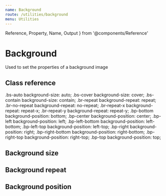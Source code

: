 ```yaml
---
name: Background
route: /utilities/background
menu: Utilities
---
```


  Reference,
  Property,
  Name,
  Output
} from '@components/Reference'

# Background

Used to set the properties of a background image

## Class reference

<Reference>
    <Property>
        <Name>.bs-auto</Name>
        <Output>background-size: auto;</Output>
    </Property>
    <Property>
        <Name>.bs-cover</Name>
        <Output>background-size: cover;</Output>
    </Property>
    <Property>
        <Name>.bs-contain</Name>
        <Output>background-size: contain;</Output>
    </Property>
    <Property>
        <Name>.br-repeat</Name>
        <Output>background-repeat: repeat;</Output>
    </Property>
    <Property>
        <Name>.br-no-repeat</Name>
        <Output>background-repeat: no-repeat;</Output>
    </Property>
    <Property>
        <Name>.br-repeat-x</Name>
        <Output>background-repeat: repeat-x;</Output>
    </Property>
    <Property>
        <Name>.br-repeat-y</Name>
        <Output>background-repeat: repeat-y;</Output>
    </Property>
    <Property>
        <Name>.bp-bottom</Name>
        <Output>background-position: bottom;</Output>
    </Property>
    <Property>
        <Name>.bp-center</Name>
        <Output>background-position: center;</Output>
    </Property>
    <Property>
        <Name>.bp-left</Name>
        <Output>background-position: left;</Output>
    </Property>
    <Property>
        <Name>.bp-left-bottom</Name>
        <Output>background-position: left-bottom;</Output>
    </Property>
    <Property>
        <Name>.bp-left-top</Name>
        <Output>background-position: left-top;</Output>
    </Property>
    <Property>
        <Name>.bp-right</Name>
        <Output>background-position: right;</Output>
    </Property>
    <Property>
        <Name>.bp-right-bottom</Name>
        <Output>background-position: right-bottom;</Output>
    </Property>
    <Property>
        <Name>.bp-right-top</Name>
        <Output>background-position: right-top;</Output>
    </Property>
    <Property>
        <Name>.bp-top</Name>
        <Output>background-position: top;</Output>
    </Property>
</Reference>


## Background size

<Sandbox>
  <Sandbox.Preview>
    <div
      alt="random image"
      className="bs-cover br-no-repeat bg-tertiary-100 w-100p"
      style={{
        height: '200px',
        backgroundImage: 'url(https://source.unsplash.com/WLUHO9A_xik/500x180)'
      }}
    />
    <Spacer my={8} />
    <div
      alt="random image"
      className="bs-contain br-no-repeat bg-tertiary-100 w-100p"
      style={{
        height: '200px',
        backgroundImage: 'url(https://source.unsplash.com/WLUHO9A_xik/500x180)'
      }}
    />
    <Spacer my={8} />
    <div
      alt="random image"
      className="bs-auto br-no-repeat bg-tertiary-100 w-100p"
      style={{
        height: '200px',
        backgroundImage: 'url(https://source.unsplash.com/WLUHO9A_xik/500x180)'
      }}
    />
  </Sandbox.Preview>
  <Sandbox.Code>
    <div className="bs-cover"/>
    <div className="bs-contain"/>
    <div className="bs-auto"/>
  </Sandbox.Code>
</Sandbox>



## Background repeat

<Sandbox>
  <Sandbox.Preview>
    <div
      alt="random image"
      className="br-repeat bp-center bg-tertiary-100 w-100p"
      style={{
        height: '200px',
        backgroundImage: 'url(https://source.unsplash.com/WLUHO9A_xik/100x100)'
      }}
    />
    <Spacer my={8} />
    <div
      alt="random image"
      className="br-no-repeat bp-center bg-tertiary-100 w-100p"
      style={{
        height: '200px',
        backgroundImage: 'url(https://source.unsplash.com/WLUHO9A_xik/100x100)'
      }}
    />
    <Spacer my={8} />
    <div
      alt="random image"
      className="br-repeat-x bp-center bg-tertiary-100 w-100p"
      style={{
        height: '200px',
        backgroundImage: 'url(https://source.unsplash.com/WLUHO9A_xik/100x100)'
      }}
    />
    <Spacer my={8} />
    <div
      alt="random image"
      className="br-repeat-y bp-center bg-tertiary-100 w-100p"
      style={{
        height: '200px',
        backgroundImage: 'url(https://source.unsplash.com/WLUHO9A_xik/100x100)'
      }}
    />
  </Sandbox.Preview>
  <Sandbox.Code>
    <div className="br-repeat"/>
    <div className="br-no-repeat"/>
    <div className="br-repeat-x"/>
    <div className="br-no-repeat-y"/>
  </Sandbox.Code>
</Sandbox>




## Background position

<Sandbox>
  <Sandbox.Preview>
    <div
      alt="random image"
      className="br-no-repeat bp-center bg-tertiary-100 w-100p"
      style={{
        height: '140px',
        backgroundImage: 'url(https://source.unsplash.com/WLUHO9A_xik/100x100)'
      }}
    />
    <Spacer my={8} />
    <div
      alt="random image"
      className="br-no-repeat bp-top bg-tertiary-100 w-100p"
      style={{
        height: '140px',
        backgroundImage: 'url(https://source.unsplash.com/WLUHO9A_xik/100x100)'
      }}
    />
    <Spacer my={8} />
    <div
      alt="random image"
      className="br-no-repeat bp-right-top bg-tertiary-100 w-100p"
      style={{
        height: '140px',
        backgroundImage: 'url(https://source.unsplash.com/WLUHO9A_xik/100x100)'
      }}
    />
    <Spacer my={8} />
    <div
      alt="random image"
      className="br-no-repeat bp-right bg-tertiary-100 w-100p"
      style={{
        height: '140px',
        backgroundImage: 'url(https://source.unsplash.com/WLUHO9A_xik/100x100)'
      }}
    />
    <Spacer my={8} />
    <div
      alt="random image"
      className="br-no-repeat bp-right-bottom bg-tertiary-100 w-100p"
      style={{
        height: '140px',
        backgroundImage: 'url(https://source.unsplash.com/WLUHO9A_xik/100x100)'
      }}
    />
    <Spacer my={8} />
    <div
      alt="random image"
      className="br-no-repeat bp-bottom bg-tertiary-100 w-100p"
      style={{
        height: '140px',
        backgroundImage: 'url(https://source.unsplash.com/WLUHO9A_xik/100x100)'
      }}
    />
    <Spacer my={8} />
    <div
      alt="random image"
      className="br-no-repeat bp-left-bottom bg-tertiary-100 w-100p"
      style={{
        height: '140px',
        backgroundImage: 'url(https://source.unsplash.com/WLUHO9A_xik/100x100)'
      }}
    />
    <Spacer my={8} />
    <div
      alt="random image"
      className="br-no-repeat bp-left bg-tertiary-100 w-100p"
      style={{
        height: '140px',
        backgroundImage: 'url(https://source.unsplash.com/WLUHO9A_xik/100x100)'
      }}
    />
    <Spacer my={8} />
    <div
      alt="random image"
      className="br-no-repeat bp-left-top bg-tertiary-100 w-100p"
      style={{
        height: '140px',
        backgroundImage: 'url(https://source.unsplash.com/WLUHO9A_xik/100x100)'
      }}
    />
  </Sandbox.Preview>
  <Sandbox.Code>
    <div className="bp-center"/>
    <div className="bp-top"/>
    <div className="bp-right-top"/>
    <div className="bp-right"/>
    <div className="bp-right-bottom"/>
    <div className="bp-bottom"/>
    <div className="bp-left-bottom"/>
    <div className="bp-left"/>
    <div className="bp-left-top"/>
  </Sandbox.Code>
</Sandbox>
